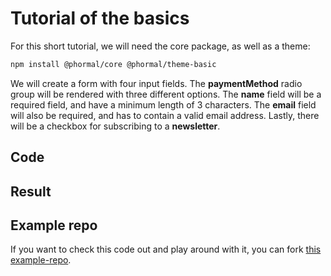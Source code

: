 # Tutorial of the basics

For this short tutorial, we will need the core package, as well as a theme:

```bash copy
npm install @phormal/core @phormal/theme-basic
```

We will create a form with four input fields. The **paymentMethod** radio group will be rendered with three different options. The **name** field will be a required field, and have a minimum length of 3 characters. The **email** field will also be required, and has to contain a valid email address. Lastly, there will be a checkbox for subscribing to a **newsletter**.

## Code


<Vue3 />

## Result


<BasicDemo />

## Example repo

If you want to check this code out and play around with it, you can fork [this example-repo](https://github.com/phormal/example-vue-3/fork).
